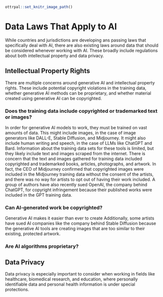 
```r
ottrpal::set_knitr_image_path()
```

# Data Laws That Apply to AI

While countries and jurisdictions are developing ans passing laws that specifically deal with AI, there are also existing laws around data that should be considered whenever working with AI. These broadly include regulations about both intellectual property and data privacy.

## Intellectual Property Rights

There are multiple concerns around generative AI and intellectual property rights. These include potential copyright violations in the training data, whether generative AI methods can be proprietary, and whether material created using generative AI can be copyrighted.

### Does the training data include copyrighted or trademarked text or images?

In order for generative AI models to work, they must be trained on vast amounts of data. This might include images, in the case of image generators like DALL-E, Stable Diffusion, and Midjourney. It might also include human writing and speech, in the case of LLMs like ChatGPT and Bard. Information about the training data sets for these tools is limited, but they likely include text and images scraped from the internet. There is concern that the text and images gathered for training data included copyrighted and trademarked books, articles, photographs, and artwork. In fact, the CEO of Midjourney confirmed that copyrighted images were included in the Midjourney training data without the consent of the artists, and there was no way for artists to opt out of having their work included. A group of authors have also recently sued OpenAI, the company behind ChatGPT, for copyright infringement because their published works were included in the GPT training data.

### Can AI-generated work be copyrighted?

Generative AI makes it easier than ever to create 
Additionally, some artists have sued AI companies like the company behind Stable Diffusion because the generative AI tools are creating images that are too similar to their existing, protected artwork.

### Are AI algorithms proprietary?


## Data Privacy

Data privacy is especially important to consider when working in fields like healthcare, biomedical research, and education, where personally identifiable data and personal health information is under special protections.

